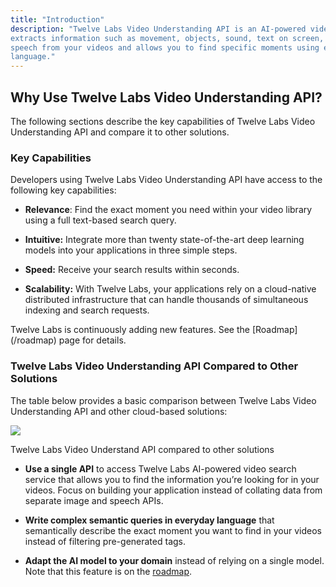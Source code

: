 ```yaml
---
title: "Introduction"
description: "Twelve Labs Video Understanding API is an AI-powered video search solution that
extracts information such as movement, objects, sound, text on screen, and
speech from your videos and allows you to find specific moments using everyday
language."
---
```


## Why Use Twelve Labs Video Understanding API?

The following sections describe the key capabilities of Twelve Labs Video
Understanding API and compare it to other solutions.

### Key Capabilities

Developers using Twelve Labs Video Understanding API have access to the
following key capabilities:

- **Relevance**: Find the exact moment you need within your video library using
  a full text-based search query.

- **Intuitive:** Integrate more than twenty state-of-the-art deep learning
  models into your applications in three simple steps.

- **Speed:** Receive your search results within seconds.

- **Scalability:** With Twelve Labs, your applications rely on a cloud-native
  distributed infrastructure that can handle thousands of simultaneous indexing
  and search requests.

<Note>
  Twelve Labs is continuously adding new features. See the [Roadmap](/roadmap)
  page for details.
</Note>

### Twelve Labs Video Understanding API Compared to Other Solutions

The table below provides a basic comparison between Twelve Labs Video
Understanding API and other cloud-based solutions:

![](/images/twelve-labs-compared.png)

Twelve Labs Video Understand API compared to other solutions

- **Use a single API** to access Twelve Labs AI-powered video search service
  that allows you to find the information you’re looking for in your videos.
  Focus on building your application instead of collating data from separate
  image and speech APIs.

- **Write complex semantic queries in everyday language** that semantically
  describe the exact moment you want to find in your videos instead of filtering
  pre-generated tags.

- **Adapt the AI model to your domain** instead of relying on a single model.
  Note that this feature is on the [roadmap](/roadmap).
